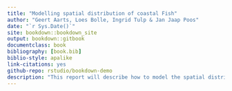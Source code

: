 ```yaml
--- 
title: "Modelling spatial distribution of coastal Fish"
author: "Geert Aarts, Loes Bolle, Ingrid Tulp & Jan Jaap Poos"
date: "`r Sys.Date()`"
site: bookdown::bookdown_site
output: bookdown::gitbook
documentclass: book
bibliography: [book.bib]
biblio-style: apalike
link-citations: yes
github-repo: rstudio/bookdown-demo
description: "This report will describe how to model the spatial distribution of coastal fish in the Dutch North Sea and Wadden Sea"
---
```

